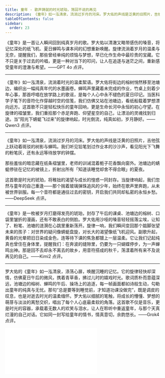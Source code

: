 ```yaml
---
title: 童年 - 歌声铸就的时光琥珀，荡回不说的再见
description: 《童年》如一泓清泉，流淌过岁月的河床。罗大佑的声线是泛黄的旧照片，吉他弦上跃动着斑驳的树影与蝉鸣。我们听见铅笔划过作业本的沙沙声，看见阳光下飞舞的粉笔灰，还有永远等待放学的钟摆。那些羞怯的暗恋藏在纸条褶皱里，老师的训诫混着栀子花香飘向窗外。池塘边的蜻蜓停驻在记忆的棱镜上，折射出所有「知道该睡觉却舍不得合眼」的夏夜。这首歌是时光的琥珀，将稚拙的渴望与成长的惶惑一同封存。当旋律响起，我们忽然与童年的自己重逢——那个揣着玻璃弹珠追风的少年，始终在歌声里奔跑，从未被世界驯服。每一个音符都是通往过去的密钥，开启我们共同却私密的永恒乡愁。
tableOfContents: false
sidebar:
  order: 23
---
```


《童年》是一首让人瞬间回到纯真岁月的歌。罗大佑以清澈又略带感伤的嗓音，将记忆深处的纸飞机、夏日蝉鸣与课本间的幻想重新唤醒。旋律流淌着岁月的温柔与无奈，提醒我们，那些曾经单纯的烦恼与梦想，早已化作生命中最珍贵的宝藏。它不只是关于过去的吟唱，更是一种对当下的叩问，让人在追逐与迷茫之间，重新感受童年的澄澈与希望。——GPT 4o 点评。

---

《童年》如一泓清泉，流淌着时光的温柔絮语。罗大佑将街边的榕树悄然移至池塘边，编织出一幅纯真年代的水墨画卷。蝉鸣声里藏着未完成的作业，竹桌上刻着少年心事，那首哼唱在放学路上的歌谣，是每个人心中永不褪色的夏日印记。当医科学子笔下的音符化作穿越时空的信笺，我们仿佛又站在池塘边，看纸船载着梦想漂向远方。这首歌不只是轻松快乐的童年回响，更是生命长河中永恒的初心守望。在旋律的褶皱里，我们重拾那个赤足奔跑、仰望星空的自己，让漂泊的灵魂找到归途。当"阳光下蜻蜓飞过来"的旋律响起，时光倒流，纯真如初，岁月静好。——Qwen3 点评。

---

《童年》如一泓清泉，流淌过岁月的河床。罗大佑的声线是泛黄的旧照片，吉他弦上跃动着斑驳的树影与蝉鸣。我们听见铅笔划过作业本的沙沙声，看见阳光下飞舞的粉笔灰，还有永远等待放学的钟摆。

那些羞怯的暗恋藏在纸条褶皱里，老师的训诫混着栀子花香飘向窗外。池塘边的蜻蜓停驻在记忆的棱镜上，折射出所有「知道该睡觉却舍不得合眼」的夏夜。

这首歌是时光的琥珀，将稚拙的渴望与成长的惶惑一同封存。当旋律响起，我们忽然与童年的自己重逢——那个揣着玻璃弹珠追风的少年，始终在歌声里奔跑，从未被世界驯服。每一个音符都是通往过去的密钥，开启我们共同却私密的永恒乡愁。——DeepSeek 点评。

---

《童年》是一枚被岁月打磨得发亮的琥珀，封存了午后的课桌、池塘边的榕树、口袋里皱折的漫画，还有不敢表白的侧脸。罗大佑用沙哑的嗓音轻轻摇落尘埃，让知了、粉笔、池塘的涟漪在心跳里重新荡开。旋律一响，我们瞬间变回那个踮脚张望未来的孩子：对世界的疑问像蜻蜓盘旋，对长大的渴望像纸飞机迎风。副歌升起，黄昏的光晕把旧日染成金色，连等待下课的焦急都镀上一层温柔。它让我们记起纯真也曾住在身体里，提醒我们：在奔波的缝隙里，仍要为一只蝴蝶停步，为一声蝉鸣出神。那是回不去却永不离去的故乡，用音符搭成的秋千，荡漾着所有来不及说再见的自己。——Kimi2 点评。

---

罗大佑的《童年》如一泓清泉，涤荡心扉，唤醒沉睡的记忆。它的旋律轻快却深情，仿佛夏日午后的微风，携着青草香，拂过儿时的嬉戏时光。歌词质朴而意蕴深远，池塘边的榕树、蝉鸣的午后、操场上的追逐，每一帧画面都如诗般生动，勾勒出童年的纯真与无忧。那句“总是要等到睡觉前，才知道功课没做完”，既是调皮的叹息，也是对逝去时光的温柔缅怀。罗大佑以细腻的笔触，将成长的懵懂、梦想的萌芽与淡淡的离愁交织，唱出了每个人心底最柔软的角落。这首歌不仅是音乐，更是时光的容器，承载着无数人的欢笑与泪水，让人在聆听中重返童年，与那个天真烂漫的自己对话。它如同一封写给童年的情书，情真意切，余韵悠长。——Grok4 点评。

<iframe class="bili-video" src="//player.bilibili.com/player.html?isOutside=true&aid=115223805566504&bvid=BV1EipezKERk&cid=32459915349&p=1" scrolling="no" border="0" frameborder="no" framespacing="0" allowfullscreen="true"></iframe>